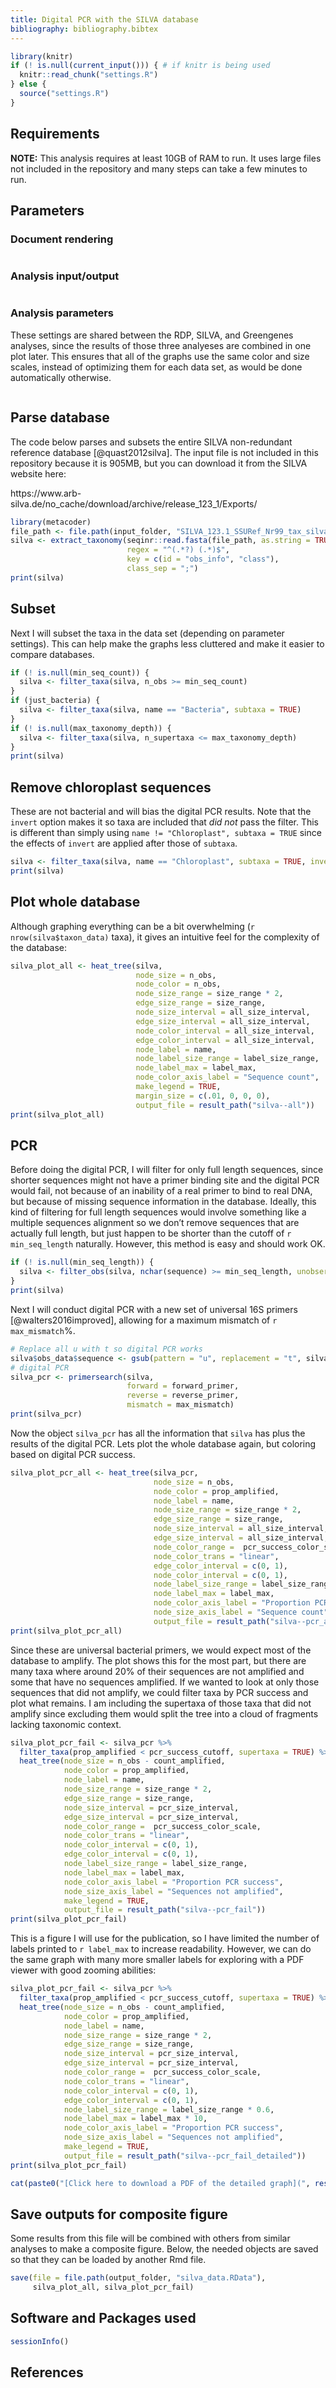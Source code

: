 ```yaml
---
title: Digital PCR with the SILVA database
bibliography: bibliography.bibtex
---
```


```r
library(knitr)
if (! is.null(current_input())) { # if knitr is being used
  knitr::read_chunk("settings.R")
} else {
  source("settings.R")
}
```

## Requirements 

**NOTE:** This analysis requires at least 10GB of RAM to run.
It uses large files not included in the repository and many steps can take a few minutes to run. 

## Parameters

### Document rendering

```r
```

### Analysis input/output

```r
```

### Analysis parameters

These settings are shared between the RDP, SILVA, and Greengenes analyses, since the results of those three analyeses are combined in one plot later. 
This ensures that all of the graphs use the same color and size scales, instead of optimizing them for each data set, as would be done automatically otherwise.

```r
```


## Parse database

The code below parses and subsets the entire SILVA non-redundant reference database [@quast2012silva].
The input file is not included in this repository because it is 905MB, but you can download it from the SILVA website here: 

https://www.arb-silva.de/no_cache/download/archive/release_123_1/Exports/

```r
library(metacoder)
file_path <- file.path(input_folder, "SILVA_123.1_SSURef_Nr99_tax_silva.fasta")
silva <- extract_taxonomy(seqinr::read.fasta(file_path, as.string = TRUE), 
                          regex = "^(.*?) (.*)$",
                          key = c(id = "obs_info", "class"),
                          class_sep = ";")
print(silva)
```

## Subset

Next I will subset the taxa in the data set (depending on parameter settings). 
This can help make the graphs less cluttered and make it easier to compare databases.


```r
if (! is.null(min_seq_count)) {
  silva <- filter_taxa(silva, n_obs >= min_seq_count)
}
if (just_bacteria) {
  silva <- filter_taxa(silva, name == "Bacteria", subtaxa = TRUE)
}
if (! is.null(max_taxonomy_depth)) {
  silva <- filter_taxa(silva, n_supertaxa <= max_taxonomy_depth)
}
print(silva)
```


## Remove chloroplast sequences

These are not bacterial and will bias the digital PCR results.
Note that the `invert` option makes it so taxa are included that *did not* pass the filter. 
This is different than simply using `name != "Chloroplast", subtaxa = TRUE` since the effects of `invert` are applied after those of `subtaxa`.

```r
silva <- filter_taxa(silva, name == "Chloroplast", subtaxa = TRUE, invert = TRUE)
print(silva)
```


## Plot whole database

Although graphing everything can be a bit overwhelming (`r nrow(silva$taxon_data)` taxa), it gives an intuitive feel for the complexity of the database:

```r
silva_plot_all <- heat_tree(silva,
                            node_size = n_obs,
                            node_color = n_obs,
                            node_size_range = size_range * 2,
                            edge_size_range = size_range,
                            node_size_interval = all_size_interval,
                            edge_size_interval = all_size_interval,
                            node_color_interval = all_size_interval,
                            edge_color_interval = all_size_interval,
                            node_label = name,
                            node_label_size_range = label_size_range,
                            node_label_max = label_max,
                            node_color_axis_label = "Sequence count",
                            make_legend = TRUE,
                            margin_size = c(.01, 0, 0, 0),
                            output_file = result_path("silva--all"))
print(silva_plot_all)
```


## PCR

Before doing the digital PCR, I will filter for only full length sequences, since shorter sequences might not have a primer binding site and the digital PCR would fail, not because of an inability of a real primer to bind to real DNA, but because of missing sequence information in the database. 
Ideally, this kind of filtering for full length sequences would involve something like a multiple sequences alignment so we don't remove sequences that are actually full length, but just happen to be shorter than the cutoff of `r min_seq_length` naturally.
However, this method is easy and should work OK.

```r
if (! is.null(min_seq_length)) {
  silva <- filter_obs(silva, nchar(sequence) >= min_seq_length, unobserved = FALSE)
}
print(silva)
```

Next I will conduct digital PCR with a new set of universal 16S primers [@walters2016improved], allowing for a maximum mismatch of `r max_mismatch`%.

```r
# Replace all u with t so digital PCR works
silva$obs_data$sequence <- gsub(pattern = "u", replacement = "t", silva$obs_data$sequence)
# digital PCR
silva_pcr <- primersearch(silva,
                          forward = forward_primer,
                          reverse = reverse_primer,
                          mismatch = max_mismatch)
print(silva_pcr)
```

Now the object `silva_pcr` has all the information that `silva` has plus the results of the digital PCR.
Lets plot the whole database again, but coloring based on digital PCR success.

```r
silva_plot_pcr_all <- heat_tree(silva_pcr,
                                node_size = n_obs,
                                node_color = prop_amplified,
                                node_label = name,
                                node_size_range = size_range * 2,
                                edge_size_range = size_range,
                                node_size_interval = all_size_interval,
                                edge_size_interval = all_size_interval,
                                node_color_range =  pcr_success_color_scale,
                                node_color_trans = "linear",
                                edge_color_interval = c(0, 1),
                                node_color_interval = c(0, 1),
                                node_label_size_range = label_size_range,
                                node_label_max = label_max,
                                node_color_axis_label = "Proportion PCR success",
                                node_size_axis_label = "Sequence count",
                                output_file = result_path("silva--pcr_all"))
print(silva_plot_pcr_all)
```

Since these are universal bacterial primers, we would expect most of the database to amplify.
The plot shows this for the most part, but there are many taxa where around 20% of their sequences are not amplified and some that have no sequences amplified.
If we wanted to look at only those sequences that did not amplify, we could filter taxa by PCR success and plot what remains. 
I am including the supertaxa of those taxa that did not amplify since excluding them would split the tree into a cloud of fragments lacking taxonomic context.

```r
silva_plot_pcr_fail <- silva_pcr %>%
  filter_taxa(prop_amplified < pcr_success_cutoff, supertaxa = TRUE) %>%
  heat_tree(node_size = n_obs - count_amplified,
            node_color = prop_amplified,
            node_label = name,
            node_size_range = size_range * 2,
            edge_size_range = size_range,
            node_size_interval = pcr_size_interval,
            edge_size_interval = pcr_size_interval,
            node_color_range =  pcr_success_color_scale,
            node_color_trans = "linear",
            node_color_interval = c(0, 1),
            edge_color_interval = c(0, 1),
            node_label_size_range = label_size_range,
            node_label_max = label_max,
            node_color_axis_label = "Proportion PCR success",
            node_size_axis_label = "Sequences not amplified",
            make_legend = TRUE,
            output_file = result_path("silva--pcr_fail"))
print(silva_plot_pcr_fail)
```

This is a figure I will use for the publication, so I have limited the number of labels printed to `r label_max` to increase readability. 
However, we can do the same graph with many more smaller labels for exploring with a PDF viewer with good zooming abilities:

```r
silva_plot_pcr_fail <- silva_pcr %>%
  filter_taxa(prop_amplified < pcr_success_cutoff, supertaxa = TRUE) %>%
  heat_tree(node_size = n_obs - count_amplified,
            node_color = prop_amplified,
            node_label = name,
            node_size_range = size_range * 2,
            edge_size_range = size_range,
            node_size_interval = pcr_size_interval,
            edge_size_interval = pcr_size_interval,
            node_color_range =  pcr_success_color_scale,
            node_color_trans = "linear",
            node_color_interval = c(0, 1),
            edge_color_interval = c(0, 1),
            node_label_size_range = label_size_range * 0.6,
            node_label_max = label_max * 10,
            node_color_axis_label = "Proportion PCR success",
            node_size_axis_label = "Sequences not amplified",
            make_legend = TRUE,
            output_file = result_path("silva--pcr_fail_detailed"))
print(silva_plot_pcr_fail)
```

```r
cat(paste0("[Click here to download a PDF of the detailed graph](", result_path("silva--pcr_fail_detailed"), ")"))
```


## Save outputs for composite figure

Some results from this file will be combined with others from similar analyses to make a composite figure.
Below, the needed objects are saved so that they can be loaded by another Rmd file.

```r
save(file = file.path(output_folder, "silva_data.RData"),
     silva_plot_all, silva_plot_pcr_fail)
```

## Software and Packages used

```r
sessionInfo()
```

## References